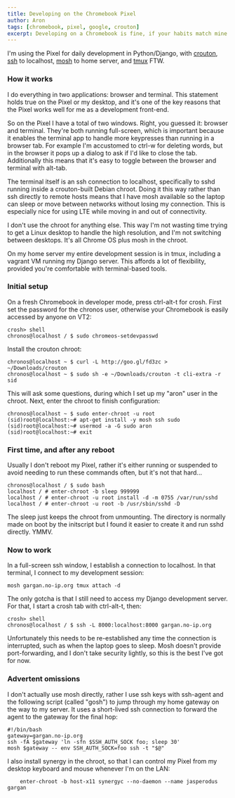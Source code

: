 ```yaml
---
title: Developing on the Chromebook Pixel
author: Aron
tags: [chromebook, pixel, google, crouton]
excerpt: Developing on a Chromebook is fine, if your habits match mine.
---
```


I'm using the Pixel for daily development in Python/Django, with [crouton](https://github.com/dnschneid/crouton),
[ssh](https://chrome.google.com/webstore/detail/secure-shell/pnhechapfaindjhompbnflcldabbghjo?hl=en) to localhost,
[mosh](http://mosh.mit.edu) to home server, and [tmux](http://tmux.sourceforge.net) FTW.

### How it works

I do everything in two applications: browser and terminal. This statement
holds true on the Pixel or my desktop, and it's one of the key reasons that
the Pixel works well for me as a development front-end.

So on the Pixel I have a total of two windows. Right, you guessed it:
browser and terminal. They're both running full-screen, which is important
because it enables the terminal app to handle more keypresses than running
in a browser tab.  For example I'm accustomed to ctrl-w for deleting words,
but in the browser it pops up a dialog to ask if I'd like to close the tab.
Additionally this means that it's easy to toggle between the browser and
terminal with alt-tab.

The terminal itself is an ssh connection to localhost, specifically to sshd
running inside a crouton-built Debian chroot.  Doing it this way rather
than ssh directly to remote hosts means that I have mosh available so the
laptop can sleep or move between networks without losing my connection.
This is especially nice for using LTE while moving in and out of
connectivity.

I don't use the chroot for anything else. This way I'm not wasting time
trying to get a Linux desktop to handle the high resolution, and I'm not
switching between desktops. It's all Chrome OS plus mosh in the chroot.

On my home server my entire development session is in tmux, including
a vagrant VM running my Django server. This affords a lot of flexibility,
provided you're comfortable with terminal-based tools.

### Initial setup

On a fresh Chromebook in developer mode, press ctrl-alt-t for crosh. First
set the password for the chronos user, otherwise your Chromebook is easily
accessed by anyone on VT2:

```
crosh> shell
chronos@localhost / $ sudo chromeos-setdevpasswd
```

Install the crouton chroot:

```
chronos@localhost ~ $ curl -L http://goo.gl/fd3zc > ~/Downloads/crouton
chronos@localhost ~ $ sudo sh -e ~/Downloads/crouton -t cli-extra -r sid
```

This will ask some questions, during which I set up my "aron" user in the
chroot. Next, enter the chroot to finish configuration:

```
chronos@localhost ~ $ sudo enter-chroot -u root
(sid)root@localhost:~# apt-get install -y mosh ssh sudo
(sid)root@localhost:~# usermod -a -G sudo aron
(sid)root@localhost:~# exit
```

### First time, and after any reboot

Usually I don't reboot my Pixel, rather it's either running or suspended to
avoid needing to run these commands often, but it's not that hard...

```
chronos@localhost / $ sudo bash
localhost / # enter-chroot -b sleep 999999
localhost / # enter-chroot -u root install -d -m 0755 /var/run/sshd
localhost / # enter-chroot -u root -b /usr/sbin/sshd -D
```

The sleep just keeps the chroot from unmounting. The directory is normally
made on boot by the initscript but I found it easier to create it and run
sshd directly. YMMV.

### Now to work

In a full-screen ssh window, I establish a connection to localhost. In that
terminal, I connect to my development session:

```
mosh gargan.no-ip.org tmux attach -d
```

The only gotcha is that I still need to access my Django development
server. For that, I start a crosh tab with ctrl-alt-t, then:

```
crosh> shell
chronos@localhost / $ ssh -L 8000:localhost:8000 gargan.no-ip.org
```

Unfortunately this needs to be re-established any time the connection is
interrupted, such as when the laptop goes to sleep. Mosh doesn't provide
port-forwarding, and I don't take security lightly, so this is the best
I've got for now.

### Advertent omissions

I don't actually use mosh directly, rather I use ssh keys with ssh-agent
and the following script (called "gosh") to jump through my home gateway on
the way to my server. It uses a short-lived ssh connection to forward the
agent to the gateway for the final hop:

```
#!/bin/bash
gateway=gargan.no-ip.org
ssh -fA $gateway 'ln -sfn $SSH_AUTH_SOCK foo; sleep 30'
mosh $gateway -- env SSH_AUTH_SOCK=foo ssh -t "$@"
```

I also install synergy in the chroot, so that I can control my Pixel from
my desktop keyboard and mouse whenever I'm on the LAN:

```
    enter-chroot -b host-x11 synergyc --no-daemon --name jasperodus gargan
